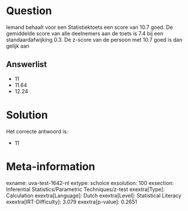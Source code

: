 Question
========

Iemand behaalt voor een Statistiektoets een score van 10.7 goed. De
gemiddelde score van alle deelnemers aan de toets is 7.4 bij een
standaardafwijking 0.3. De z-score van de persoon met 10.7 goed is dan
gelijk aan

Answerlist
----------

* 11
* 11.64
* 12.24

Solution
========

Het correcte antwoord is: 

* 11

Meta-information
================
exname: uva-test-1642-nl
extype: schoice
exsolution: 100
exsection: Inferential Statistics/Parametric Techniques/z-test
exextra[Type]: Calculation
exextra[Language]: Dutch
exextra[Level]: Statistical Literacy
exextra[IRT-Difficulty]: 3.079
exextra[p-value]: 0.2651
